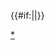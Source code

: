 {{Navbox
|state   = {{{state|autocollapse}}}
|name = 飛鳥時代皇后
|title = [[飛鳥時代]][[日本皇后列表#飛鳥時代|皇后]]（附女天皇之夫）
| style  = width:650px; background:#470024
|  group1 = 飛鳥時代皇后與大-{后}-
|  list1 = 
 {{Navbox|child
  |evenodd = swap
  | group1 = [[欽明天皇]]
  | list1  = [[石姬皇女|皇后石姬]]
  | group2 = [[敏達天皇]]
  | list2  = [[廣姬|皇后廣姬]] - [[推古天皇|皇后額田部]]
  | group3 = [[用明天皇]]
  | list3  = [[穴穗部間人皇女|神前皇后穴穗部間人]]
  | group4 = [[舒明天皇]]
  | list4  = [[皇极天皇|大-{后}-寶]]
  | group5 = [[孝德天皇]]
  | list5  = [[間人皇女|皇后間人]]
  | group6 = [[天智天皇]]
  | list6  = [[倭姬王|大-{后}-倭]]
  | group7 = [[天武天皇]]
  | list7  = [[持統天皇|皇后鸕野讚良]]
}}

|  group3 = 其他天皇正室
|  list3 = 
 {{Navbox|child
  |evenodd = swap
  | group1 = [[弘文天皇]]
  | list1  = [[十市皇女|皇子妃十市]]
 }}
|  group4 = 女天皇之夫
|  list4 = 
 {{Navbox|child
  |evenodd = swap
  | group1 = [[推古天皇]]
  | list1  = [[敏達天皇]]
  | group2 = [[皇極天皇]]
  | list2  = [[高向王]] - [[舒明天皇|舒明天皇田村]]
  | group3 = [[持統天皇]]
  | list3  = [[天武天皇|天武天皇大海人]]
  | group4 = [[元明天皇]]
  | list4  = [[草壁皇子|岡宮御宇天皇草壁]]
 }}
|  group5 = 其他天皇生母<br />（列出天皇为子女）
|  list5 = 
 {{Navbox|child
  |evenodd = swap
  | group1 = [[用明天皇]]<br />[[推古天皇]]
  | list1  = [[蘇我堅鹽媛|皇太夫人蘇我堅鹽媛]]
  | group2 = [[崇峻天皇]]
  | list2  = [[蘇我小姊君|次妃蘇我小姊君]]
  | group4 = [[舒明天皇]]
  | list4  = [[糠手姬皇女|嶋皇祖母命糠手姬]]
  | group5 = [[皇極天皇]]<br />[[孝德天皇]]
  | list5  = [[吉備姬王|嶋皇祖母命吉備]]
  | group7 = [[弘文天皇]]
  | list7  = [[伊賀宅子娘|采女伊賀宅子娘]]
  | group8 = [[持統天皇]]
  | list8  = [[蘇我遠智娘|嬪蘇我遠智娘]]
  | group9 = [[元明天皇]]
  | list9  = [[蘇我姪娘|嬪蘇我姪娘]]
 }}
|below = 注：<sup>#</sup>者为生前被废或身后被剥夺皇后资格。<sup>~</sup>者為生前被廢、身後恢復皇后地位者。
|}}<includeonly>{{#if:{{{1|}}}||}}</includeonly><noinclude>
[[Category:日本皇后列表模板|{{PAGENAME}}]]
[[Category:飛鳥時代皇后|*]]
</noinclude>